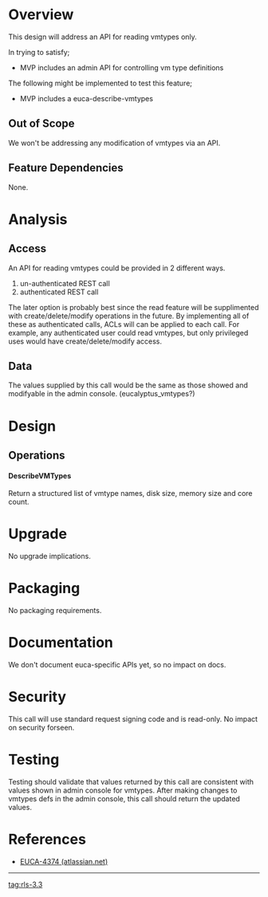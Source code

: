 
= Overview =

This design will address an API for reading vmtypes only.

In trying to satisfy;

* MVP includes an admin API for controlling vm type definitions

The following might be implemented to test this feature;

* MVP includes a euca-describe-vmtypes

== Out of Scope ==

We won't be addressing any modification of vmtypes via an API.

== Feature Dependencies ==

None.

= Analysis =

== Access ==

An API for reading vmtypes could be provided in 2 different ways.
# un-authenticated REST call
# authenticated REST call

The later option is probably best since the read feature will be supplimented with create/delete/modify operations in the future. By implementing all of these as authenticated calls, ACLs will can be applied to each call. For example, any authenticated user could read vmtypes, but only privileged uses would have create/delete/modify access.

== Data ==

The values supplied by this call would be the same as those showed and modifyable in the admin console. (eucalyptus_vmtypes?)

= Design =

== Operations ==

==== DescribeVMTypes ====

Return a structured list of vmtype names, disk size, memory size and core count.

= Upgrade =

No upgrade implications.

= Packaging =

No packaging requirements.

= Documentation =

We don't document euca-specific APIs yet, so no impact on docs.

= Security =

This call will use standard request signing code and is read-only. No impact on security forseen.

= Testing =

Testing should validate that values returned by this call are consistent with values shown in admin console for vmtypes. After making changes to vmtypes defs in the admin console, this call should return the updated values.

= References =

* [https://eucalyptus.atlassian.net/browse/EUCA-4374 EUCA-4374 (atlassian.net)]

----
[[tag:rls-3.3]]
